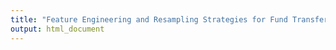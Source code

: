 ```yaml
---
title: "Feature Engineering and Resampling Strategies for Fund Transfer Fraud With Limited Transaction Data and a Time-Inhomogeneous Modi Operandi"
output: html_document
---
```


